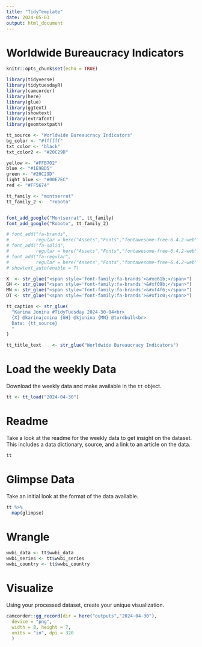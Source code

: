 ```yaml
---
title: "TidyTemplate"
date: 2024-05-03
output: html_document
---
```


# Worldwide Bureaucracy Indicators


```r
knitr::opts_chunk$set(echo = TRUE)

library(tidyverse)
library(tidytuesdayR)
library(camcorder)
library(here)
library(glue)
library(ggtext)
library(showtext)
library(extrafont)
library(geomtextpath)

```



```r
tt_source <- "Worldwide Bureaucracy Indicators"
bg_color <- "#ffffff"
txt_color <- "black"
txt_color2 <- "#20C29D"

yellow <- "#FFB702"  
blue <- "#1E9BD5"
green <- "#20C29D"
light_blue <- "#00E7EC"
red <- "#FF5674"

tt_family <- "montserrat"
tt_family_2 <-  "roboto"


font_add_google("Montserrat", tt_family)
font_add_google("Roboto", tt_family_2)

# font_add("fa-brands",
#          regular = here("Assets","Fonts","fontawesome-free-6.4.2-web","webfonts","fa-brands-400.ttf"))
# font_add("fa-solid",
#          regular = here("Assets","Fonts","fontawesome-free-6.4.2-web","webfonts","fa-solid-900.ttf"))
# font_add("fa-regular",
#          regular = here("Assets","Fonts","fontawesome-free-6.4.2-web","webfonts","fa-regular-400.ttf"))
# showtext_auto(enable = T) 

X  <- str_glue("<span style='font-family:fa-brands'>&#xe61b;</span>")
GH <- str_glue("<span style='font-family:fa-brands'>&#xf09b;</span>")
MN <- str_glue("<span style='font-family:fa-brands'>&#xf4f6;</span>")
DT <- str_glue("<span style='font-family:fa-brands'>&#xf1c0;</span>")

tt_caption <- str_glue(
  "Karina Jonina #TidyTuesday 2024-30-04<br>
  {X} @karinajonina {GH} @kjonina {MN} @turdbull<br>
  Data: {tt_source}
  "
)

tt_title_text    <- str_glue("Worldwide Bureaucracy Indicators")

```

# Load the weekly Data

Download the weekly data and make available in the `tt` object.

```r

tt <- tt_load("2024-04-30")

```


# Readme

Take a look at the readme for the weekly data to get insight on the dataset.
This includes a data dictionary, source, and a link to an article on the data.

```r

tt

```


# Glimpse Data

Take an initial look at the format of the data available.

```r

tt %>% 
  map(glimpse)

```

# Wrangle

```r
wwbi_data <- tt$wwbi_data
wwbi_series <- tt$wwbi_series
wwbi_country <- tt$wwbi_country

```


# Visualize

Using your processed dataset, create your unique visualization.

```R
camcorder::gg_record(dir = here("outputs","2024-04-30"),
  device = "png",
  width = 8, height = 7,
  units = "in", dpi = 320
  )
```
  
```r

```


